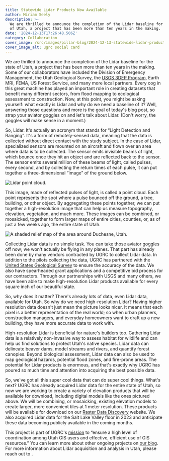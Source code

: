 ```yaml
---
title: Statewide Lidar Products Now Available
author: Miriam Seely
description: >-
  We are thrilled to announce the completion of the Lidar baseline for the state
  of Utah, a project that has been more than ten years in the making.
date: '2024-12-13T17:26:48.506Z'
category: Collaboration
cover_image: /src/images/pillar-blog/2024-12-13-statewide-lidar-products-now-available/lidar_covercard.png
cover_image_alt: ugrc social card
---
```






We are thrilled to announce the completion of the Lidar baseline for the state of Utah, a project that has been more than ten years in the making. Some of our collaborators have included the Division of Emergency Management, the Utah Geological Survey, the [USGS 3DEP Program](https://www.usgs.gov/3d-elevation-program), Earth MRI, FEMA, US Forest Service, and many more local partners. Every cog in this great machine has played an important role in creating datasets that benefit many different sectors, from flood mapping to ecological assessment to construction. Now, at this point, you might be asking yourself: what exactly is Lidar and why do we need a baseline of it? Well, answering those questions and more is the goal of today's blog post, so strap your aviator goggles on and let's talk about Lidar. (Don't worry, the goggles will make sense in a moment.)

So, Lidar. It's actually an acronym that stands for “Light Detection and Ranging”. It's a form of remotely-sensed data, meaning that the data is collected without direct contact with the study subject. In the case of Lidar, specialized sensors are mounted on an aircraft and flown over an area where data is to be collected. The sensor emits invisible beams of light, which bounce once they hit an object and are reflected back to the sensor. The sensor emits several million of these beams of light, called pulses, every second, and by collecting the return times of each pulse, it can put together a three-dimensional “image” of the ground below. 

<Image src={myImage} loading="eager" alt= "Lidar point cloud." />

This image, made of reflected pulses of light, is called a point cloud. Each point represents the spot where a pulse bounced off the ground, a tree, building, or other object. By aggregating these points together, we can put together a high-resolution image that can help us measure topography, elevation, vegetation, and much more. These images can be combined, or mosaicked, together to form larger maps of entire cities, counties, or, as of just a few weeks ago, the entire state of Utah.

<Image src={myImage2} loading="eager" alt= "A shaded relief map of the area around Duchesne, Utah." />

Collecting Lidar data is no simple task. You can take those aviator goggles off now; we won't actually be flying in any planes. That part has already been done by many vendors contracted by UGRC to collect Lidar data. In addition to the pilots collecting the data, UGRC has partnered with the [United States Geological Survey](https://www.usgs.gov/) to ensure the accuracy of the data. We also have spearheaded grant applications and a competitive bid process for our contractors. Through our partnerships with USGS and many others, we have been able to make high-resolution Lidar products available for every square inch of our beautiful state.

So, why does it matter? There's already lots of data, even Lidar data, available for Utah. So why do we need high-resolution Lidar? Having higher resolution data doesn't just mean the picture looks nicer. It means that each pixel is a better representation of the real world; so when urban planners, construction managers, and everyday homeowners want to draft up a new building, they have more accurate data to work with.

High-resolution Lidar is beneficial for nature's builders too. Gathering Lidar data is a relatively non-invasive way to assess habitat for wildlife and can help us find solutions to protect Utah's native species. Lidar data can delineate beaver dams, model streams and rivers, and quantify forest canopies. Beyond biological assessment, Lidar data can also be used to map geological hazards, potential flood zones, and fire-prone areas. The potential for Lidar products is enormous, and that's exactly why UGRC has poured so much time and attention into acquiring the best possible data.

So, we've got all this super cool data that can do super cool things. What's next? UGRC has already acquired Lidar data for the entire state of Utah, so now we are working to create a variety of elevation products that will be available for download, including digital models like the ones pictured above. We will be combining, or mosaicking, existing elevation models to create larger, more convenient tiles at 1 meter resolution. These products will be available for download on our [Raster Data Discovery](https://raster.utah.gov/) website. We also acquired Lidar data for the Salt Lake Valley floor in 2023 and anticipate these data becoming publicly available in the coming months.

This project is part of UGRC's [mission](/about/) to “ensure a high level of coordination among Utah GIS users and effective, efficient use of GIS resources.” You can learn more about other ongoing projects on [our blog](/blog/). For more information about Lidar acquisition and analysis in Utah, please reach out to <Contacts inline subject={frontmatter.title} contactKey='elevation' />.
